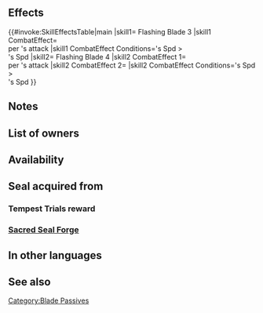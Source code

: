 {{Passive
|type=A
|exclusive=0
|1name=Flashing Blade 1
|1tagid=SID_柔剣1
|1promotionRarity=4
|1promotionTier=1
|1effect=If unit's Spd ≥ foe's Spd+5, grants Special cooldown charge +1 per unit's attack.<br>(Only highest value applied. Does not stack.)
|1cost=60
|1required=-
|2name=Flashing Blade 2
|2tagid=SID_柔剣2
|2promotionRarity=5
|2promotionTier=1
|2effect=If unit's Spd ≥ foe's Spd+3, grants Special cooldown charge +1 per unit's attack.<br>(Only highest value applied. Does not stack.)
|2cost=120
|3name=Flashing Blade 3
|3tagid=SID_柔剣3
|3effect=If unit's Spd > foe's Spd, grants Special cooldown charge +1 per unit's attack.<br>(Only highest value applied. Does not stack.)
|3cost=240
|3next=-
|4name=Flashing Blade 4
|4tagid=SID_柔剣4
|4effect=If unit's Spd > foe's Spd, grants Special cooldown charge +1 and deals +5 damage per unit's attack.<br>(Only highest value applied. Does not stack.)
|4cost=300
|canUseWeapon={{WeaponList|exclude=Staff}}
|canUseMove=Infantry,Armored
|properties=random_owner
}}
==Effects==
{{#invoke:SkillEffectsTable|main
|skill1={{Si|Flashing Blade 3}} Flashing Blade 3
|skill1 CombatEffect={{Eft|Accelerate Charge}}<br>per {{Tgt|Unit}}'s attack
|skill1 CombatEffect Conditions={{Tgt|Unit}}'s Spd ><br>{{Tgt|Foe}}'s Spd
|skill2={{Si|Flashing Blade 4}} Flashing Blade 4
|skill2 CombatEffect 1={{Eft|Accelerate Charge}}<br>per {{Tgt|Unit}}'s attack
|skill2 CombatEffect 2={{Eft|Damage Boost|5}}
|skill2 CombatEffect Conditions={{Tgt|Unit}}'s Spd ><br>{{Tgt|Foe}}'s Spd
}}

==Notes==
{{CooldownChargePlus|perAttack=user}}
{{FixedDamage|5}}
==List of owners==
{{Skill Hero List}}
{{NoInheritHeroes}}
==Availability==
{{PassiveFocusList}}
{{PassiveDistributionList}}
{{PassiveCombatManualList}}
==Seal acquired from==
===Tempest Trials reward===
{{Tempest Trials seal reward}}
===[[Sacred Seal Forge]]===
{{SealCosts
|seals=Flashing Blade 1;Flashing Blade 2;Flashing Blade 3
|badgeColor=Azure
|costs1=20;100;40
|costs2=60;200;50
|costs3=400;1000;100
}}
==In other languages==
{{OtherLanguages
|japanese=柔剣
|german=Blitzklinge
|spanishEU=Hoja rauda
|spanishLA=Hoja rauda
|french=Lame véloce
|italian=Lama fulminea
|chineseTW=柔劍
|portuguese=Lâmina célere
}}
==See also==
{{See also skills|cond=Description LIKE '%If unit_s ___ > foe_s ___%Special cooldown charge +1%per unit_s attack%'}}
{{Seals Navbox}}
{{Passives Navbox|A}}
[[Category:Blade Passives]]